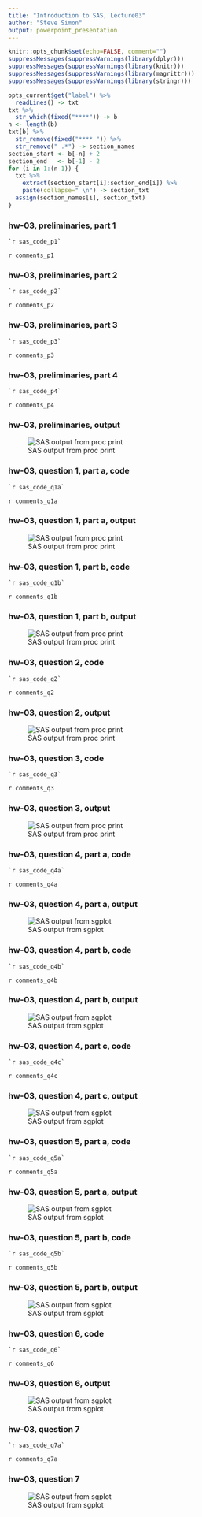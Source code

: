 ```yaml
---
title: "Introduction to SAS, Lecture03"
author: "Steve Simon"
output: powerpoint_presentation
---
```


```r
knitr::opts_chunk$set(echo=FALSE, comment="")
suppressMessages(suppressWarnings(library(dplyr)))
suppressMessages(suppressWarnings(library(knitr)))
suppressMessages(suppressWarnings(library(magrittr)))
suppressMessages(suppressWarnings(library(stringr)))
```

```r
opts_current$get("label") %>%
  readLines() -> txt
txt %>% 
  str_which(fixed("****")) -> b
n <- length(b)
txt[b] %>%
  str_remove(fixed("**** ")) %>%
  str_remove(" .*") -> section_names
section_start <- b[-n] + 2
section_end   <- b[-1] - 2
for (i in 1:(n-1)) {
  txt %>%
    extract(section_start[i]:section_end[i]) %>%
    paste(collapse=" \n") -> section_txt
  assign(section_names[i], section_txt)
}
```

### hw-03, preliminaries, part 1

```{}
`r sas_code_p1`
```

<div class="notes">

`r comments_p1`

</div>

### hw-03, preliminaries, part 2

```{}
`r sas_code_p2`
```

<div class="notes">

`r comments_p2`

</div>

### hw-03, preliminaries, part 3

```{}
`r sas_code_p3`
```

<div class="notes">

`r comments_p3`

</div>

### hw-03, preliminaries, part 4

```{}
`r sas_code_p4`
```

<div class="notes">

`r comments_p4`

</div>

### hw-03, preliminaries, output

![SAS output from proc print](../results/hw-03-p4.png)

### hw-03, question 1, part a, code

```{}
`r sas_code_q1a`
```

<div class="notes">

`r comments_q1a`

</div>

### hw-03, question 1, part a, output

![SAS output from proc print](../results/hw-03-q1a.png)

### hw-03, question 1, part b, code

```{}
`r sas_code_q1b`
```

<div class="notes">

`r comments_q1b`

</div>

### hw-03, question 1, part b, output

![SAS output from proc print](../results/hw-03-q1b.png)

### hw-03, question 2, code

```{}
`r sas_code_q2`
```

<div class="notes">

`r comments_q2`

</div>

### hw-03, question 2, output

![SAS output from proc print](../results/hw-03-q2.png)

### hw-03, question 3, code

```{}
`r sas_code_q3`
```

<div class="notes">

`r comments_q3`

</div>

### hw-03, question 3, output

![SAS output from proc print](../results/hw-03-q3.png)

### hw-03, question 4, part a, code

```{}
`r sas_code_q4a`
```

<div class="notes">

`r comments_q4a`

</div>

### hw-03, question 4, part a, output

![SAS output from sgplot](../results/hw-03-q4a.png)

### hw-03, question 4, part b, code

```{}
`r sas_code_q4b`
```

<div class="notes">

`r comments_q4b`

</div>

### hw-03, question 4, part b, output

![SAS output from sgplot](../results/hw-03-q4b.png)

### hw-03, question 4, part c, code

```{}
`r sas_code_q4c`
```

<div class="notes">

`r comments_q4c`

</div>

### hw-03, question 4, part c, output

![SAS output from sgplot](../results/hw-03-q4c.png)

### hw-03, question 5, part a, code

```{}
`r sas_code_q5a`
```

<div class="notes">

`r comments_q5a`

</div>

### hw-03, question 5, part a, output

![SAS output from sgplot](../results/hw-03-q5a.png)

### hw-03, question 5, part b, code

```{}
`r sas_code_q5b`
```

<div class="notes">

`r comments_q5b`

</div>

### hw-03, question 5, part b, output

![SAS output from sgplot](../results/hw-03-q5b.png)

### hw-03, question 6, code

```{}
`r sas_code_q6`
```

<div class="notes">

`r comments_q6`

</div>

### hw-03, question 6, output

![SAS output from sgplot](../results/hw-03-q6.png)

### hw-03, question 7

```{}
`r sas_code_q7a`
```

<div class="notes">

`r comments_q7a`

</div>

### hw-03, question 7

![SAS output from sgplot](../results/hw-03-q7a.png)


